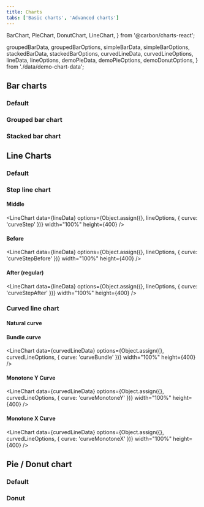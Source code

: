 ```yaml
---
title: Charts
tabs: ['Basic charts', 'Advanced charts']
---
```



  BarChart,
  PieChart,
  DonutChart,
  LineChart,
} from '@carbon/charts-react';

  groupedBarData,
  groupedBarOptions,
  simpleBarData,
  simpleBarOptions,
  stackedBarData,
  stackedBarOptions,
  curvedLineData,
  curvedLineOptions,
  lineData,
  lineOptions,
  demoPieData,
  demoPieOptions,
  demoDonutOptions,
} from './data/demo-chart-data';

## Bar charts

### Default

<BarChart
  data={simpleBarData}
  options={simpleBarOptions}
  width="100%"
  height={400}
/>

### Grouped bar chart

<BarChart
  data={groupedBarData}
  options={groupedBarOptions}
  width="100%"
  height={400}
/>

### Stacked bar chart

<BarChart
  data={stackedBarData}
  options={stackedBarOptions}
  width="100%"
  height={400}
/>

## Line Charts

### Default

<LineChart data={lineData} options={lineOptions} width="100%" height={400} />

### Step line chart

#### Middle

<LineChart
  data={lineData}
  options={Object.assign({}, lineOptions, { curve: 'curveStep' })}
  width="100%"
  height={400}
/>

#### Before

<LineChart
  data={lineData}
  options={Object.assign({}, lineOptions, { curve: 'curveStepBefore' })}
  width="100%"
  height={400}
/>

#### After (regular)

<LineChart
  data={lineData}
  options={Object.assign({}, lineOptions, { curve: 'curveStepAfter' })}
  width="100%"
  height={400}
/>

### Curved line chart

#### Natural curve

<LineChart
  data={curvedLineData}
  options={curvedLineOptions}
  width="100%"
  height={400}
/>

#### Bundle curve

<LineChart
  data={curvedLineData}
  options={Object.assign({}, curvedLineOptions, { curve: 'curveBundle' })}
  width="100%"
  height={400}
/>

#### Monotone Y Curve

<LineChart
  data={curvedLineData}
  options={Object.assign({}, curvedLineOptions, { curve: 'curveMonotoneY' })}
  width="100%"
  height={400}
/>

#### Monotone X Curve

<LineChart
  data={curvedLineData}
  options={Object.assign({}, curvedLineOptions, { curve: 'curveMonotoneX' })}
  width="100%"
  height={400}
/>

## Pie / Donut chart

### Default

<PieChart
  data={demoPieData}
  options={demoPieOptions}
  width="100%"
  height={400}
/>

### Donut

<DonutChart
  data={demoPieData}
  options={demoDonutOptions}
  width="100%"
  height={400}
/>

